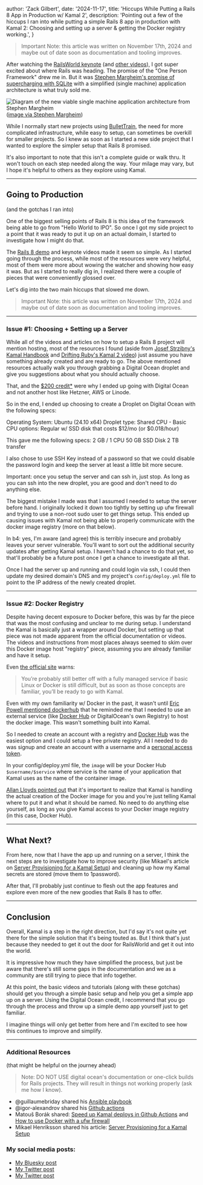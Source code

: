 
  author: 'Zack Gilbert',
  date: '2024-11-17',
  title: 'Hiccups While Putting a Rails 8 App in Production w/ Kamal 2',
  description:
    'Pointing out a few of the hiccups I ran into while putting a simple Rails 8 app in production with Kamal 2: Choosing and setting up a server & getting the Docker registry working.',
}



> Important Note: this article was written on November 17th, 2024 and maybe out of date soon as documentation and tooling improves.


After watching the [RailsWorld keynote](https://www.youtube.com/watch?v=-cEn_83zRFw) (and [other videos](https://www.youtube.com/playlist?list=PLHFP2OPUpCeb182aDN5cKZTuyjn3Tdbqx)), I got super excited about where Rails was heading. The promise of the "One Person Framework" drew me in. But it was [Stephen Margheim's promise of supercharging with SQLite](https://www.youtube.com/watch?v=wFUy120Fts8&t=0s) with a simplified (single machine) application architecture is what truly sold me.

![Diagram of the new viable single machine application architecture from Stephen Margheim](https://fractaledmind.github.io/images/railsworld-2024/012.png)
([image via Stephen Margheim](https://fractaledmind.github.io/2024/10/16/sqlite-supercharges-rails/?utm_source=zackgilbert&ref=zackgilbert.com))

While I normally start new projects using [BulletTrain](https://bullettrain.co), the need for more complicated infrastructure, while easy to setup, can sometimes be overkill for smaller projects. So I knew as soon as I started a new side project that I wanted to explore the simpler setup that Rails 8 promised.

It's also important to note that this isn't a complete guide or walk thru. It won't touch on each step needed along the way. Your milage may vary, but I hope it's helpful to others as they explore using Kamal.


---

## Going to Production
(and the gotchas I ran into)

One of the biggest selling points of Rails 8 is this idea of the framework being able to go from "Hello World to IPO". So once I got my side project to a point that it was ready to put it up on an actual domain, I started to investigate how I might do that.

The [Rails 8 demo](https://www.youtube.com/watch?v=X_Hw9P1iZfQ) and keynote videos made it seem so simple. As I started going through the process, while most of the resources were very helpful, most of them were more about wowing the watcher and showing how easy it was.  But as I started to really dig in, I realized there were a couple of pieces that were conveniently glossed over.

Let's dig into the two main hiccups that slowed me down.

> Important Note: this article was written on November 17th, 2024 and maybe out of date soon as documentation and tooling improves.

---

### Issue #1: Choosing + Setting up a Server

While all of the videos and articles on how to setup a Rails 8 project will mention hosting, most of the resources I found (aside from [Josef Strzibny's Kamal Handbook](https://rails.market/projects/kamal-handbook) and [Drifting Ruby's Kamal 2 video](https://www.youtube.com/watch?v=ZXX0lZN6dbc)) just assume you have something already created and are ready to go. The above mentioned resources actually walk you through grabbing a Digital Ocean droplet and give you suggestions about what you should actually choose.

That, and the [$200 credit*](https://cloud.digitalocean.com/registrations/new?refcode=f6fcd01aaffb) were why I ended up going with Digital Ocean and not another host like Hetzner, AWS or Linode.

So in the end, I ended up choosing to create a Droplet on Digital Ocean with the following specs:

Operating System: Ubuntu (24.10 x64)
Droplet type: Shared CPU - Basic
CPU options: Regular w/ SSD disk that costs $12/mo (or $0.018/hour)

This gave me the following specs:
2 GB / 1 CPU
50 GB SSD Disk
2 TB transfer

I also chose to use SSH Key instead of a password so that we could disable the password login and keep the server at least a little bit more secure.


Important: once you setup the server and can ssh in, just stop. As long as you can ssh into the new droplet, you are good and don't need to do anything else.


The biggest mistake I made was that I assumed I needed to setup the server before hand. I originally locked it down too tightly by setting up ufw firewall and trying to use a non-root sudo user to get things setup. This ended up causing issues with Kamal not being able to properly communicate with the docker image registry (more on that below).

In b4: yes, I'm aware (and agree) this is terribly insecure and probably leaves your server vulnerable. You'll want to sort out the additional security updates after getting Kamal setup. I haven't had a chance to do that yet, so that'll probably be a future post once I get a chance to investigate all that. 


Once I had the server up and running and could login via ssh, I could then update my desired domain's DNS and my project's `config/deploy.yml` file to point to the IP address of the newly created droplet.

---

### Issue #2: Docker Registry

Despite having decent exposure to Docker before, this was by far the piece that was the most confusing and unclear to me during setup. I understand the Kamal is basically just a wrapper around Docker, but setting up that piece was not made apparent from the official documentation or videos. The videos and instructions from most places always seemed to skim over this Docker image host "registry" piece, assuming you are already familiar and have it setup.

Even [the official site](https://kamal-deploy.org/) warns:
> You’re probably still better off with a fully managed service if basic Linux or Docker is still difficult, but as soon as those concepts are familiar, you’ll be ready to go with Kamal.


Even with my own familiarity w/ Docker in the past, it wasn't until [Eric Powell mentioned dockerhub](https://x.com/powell_eric/status/1857901400010678428) that he reminded me that I needed to use an external service (like [Docker Hub](https://hub.docker.com) or DigitalOcean's own Registry) to host the docker image. This wasn't something built into Kamal.

So I needed to create an account with a registry and [Docker Hub](https://hub.docker.com) was the easiest option and I could setup a free private registry. All I needed to do was signup and create an account with a username and a [personal access token](https://app.docker.com/settings/personal-access-tokens).

In your config/deploy.yml file, the `image` will be your Docker Hub `$username/$service` where service is the name of your application that Kamal uses as the name of the container image.

[Allan Lloyds pointed out](https://bsky.app/profile/allan.social/post/3lbalx7fhh22c) that it's important to realize that Kamal is handling the actual creation of the Docker image for you and you're just telling Kamal where to put it and what it should be named. No need to do anything else yourself, as long as you give Kamal access to your Docker image registry (in this case, Docker Hub).

---

## What Next?

From here, now that I have the app up and running on a server, I think the next steps are to investigate how to improve security (like Mikael's article on [Server Provisioning for a Kamal Setup](https://mhenrixon.com/articles/server-provisioning-for-a-kamal-setup)) and cleaning up how my Kamal secrets are stored (move them to 1password).

After that, I'll probably just continue to flesh out the app features and explore even more of the new goodies that Rails 8 has to offer.

---

## Conclusion

Overall, Kamal is a step in the right direction, but I'd say it's not quite yet there for the simple solution that it's being touted as. But I think that's just because they needed to get it out the door for RailsWorld and get it out into the world.

It is impressive how much they have simplified the process, but just be aware that there's still some gaps in the documentation and we as a community are still trying to piece that info together.

At this point, the basic videos and tutorials (along with these gotchas) should get you through a simple basic setup and help you get a simple app up on a server. Using the Digital Ocean credit, I recommend that you go through the process and throw up a simple demo app yourself just to get familiar.

I imagine things will only get better from here and I'm excited to see how this continues to improve and simplify.

---

### Additional Resources
(that might be helpful on the journey ahead)


> Note: DO NOT USE digital ocean's documentation or one-click builds for Rails projects. They will result in things not working properly (ask me how I know).

* @guillaumebriday shared his [Ansible playbook](https://x.com/guillaumebriday/status/1858225006762660344)
* @igor-alexandrov shared his [Github actions](https://x.com/igor_alexandrov/status/1857965557909258733)
* Matouš Borák shared: [Speed up Kamal deploys in Github Actions](https://dev.to/nejremeslnici/speed-up-kamal-deploys-in-github-actions-oh0) and [How to use Docker with a ufw firewall](https://www.howtogeek.com/devops/how-to-use-docker-with-a-ufw-firewall/)
* Mikael Henriksson shared his article: [Server Provisioning for a Kamal Setup](https://mhenrixon.com/articles/server-provisioning-for-a-kamal-setup)

### My social media posts:
* [My Bluesky post](https://bsky.app/profile/zackgilbert.com/post/3lb3lcgnj5c27)
* [My Twitter post](https://x.com/zackgilbert/status/1857947860957872252)
* [My Twitter post](https://x.com/zackgilbert/status/1857867741577064496)

